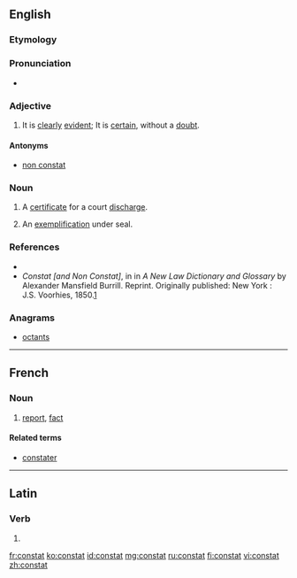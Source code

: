 ==English==

===Etymology===
{{etyl|la}} {{term|constat|cōnstat|lang=la}}

===Pronunciation===
*{{a|UK}} {{IPA|/ˈkɒnstat/}}

===Adjective===
{{en-adj|-}}

# {{legal|religion|science}} It is [[clear]]ly [[evident]]; It is [[certain]], without a [[doubt]].

====Antonyms====
* [[non constat]]

===Noun===
{{en-noun}}

# {{legal}} A [[certificate]] for a court [[discharge]].
# {{legal}} An [[exemplification]] under seal.

===References===

* {{R:Webster 1913|constat}}
* ''Constat [and Non Constat]'', in in ''A New Law Dictionary and Glossary'' by Alexander Mansfield Burrill. Reprint. Originally published: New York : J.S. Voorhies, 1850.[http://books.google.com/books?id=DeQYXYMBtwgC&pg=PA110&lpg=PA110&dq=atpatruus&source=web&ots=CS4in-556J&sig=rR7Y8zx6YSZjwzjWoQ9ShcYT7Qc#PPA268,M1]

===Anagrams===
* [[octants#English|octants]]

----

==French==

===Noun===
{{fr-noun|m}}

# [[report]], [[fact]]

====Related terms====
* [[constater]]

----

==Latin==

===Verb===
{{la-verb-form|cōnstat}}

# {{conjugation of|consto|cōnstō|3|s|pres|act|ind|lang=la}}

[[fr:constat]]
[[ko:constat]]
[[id:constat]]
[[mg:constat]]
[[ru:constat]]
[[fi:constat]]
[[vi:constat]]
[[zh:constat]]